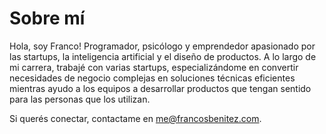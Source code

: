 # Sobre mí

Hola, soy Franco! Programador, psicólogo y emprendedor apasionado por las startups, la inteligencia artificial y el diseño de productos. A lo largo de mi carrera, trabajé con varias startups, especializándome en convertir necesidades de negocio complejas en soluciones técnicas eficientes mientras ayudo a los equipos a desarrollar productos que tengan sentido para las personas que los utilizan.

Si querés conectar, contactame en me@francosbenitez.com.
